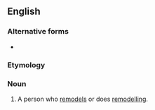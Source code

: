 ==English==

===Alternative forms===
* {{l|en|remodeler}}

===Etymology===
{{suffix|en|remodel|er}}

===Noun===
{{en-noun}}

# A person who [[remodel]]s or does [[remodelling]].